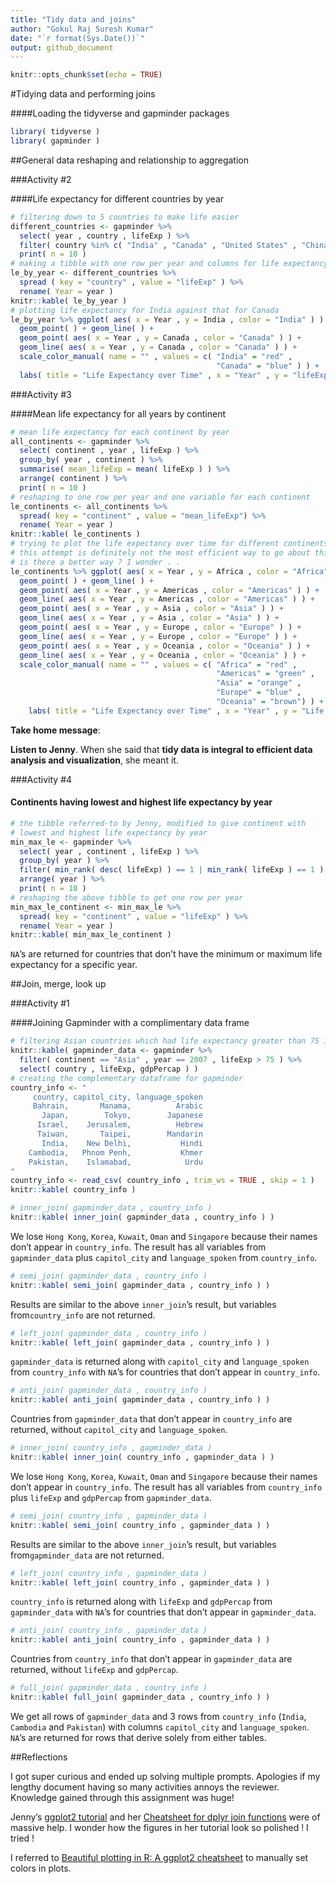 ```yaml
---
title: "Tidy data and joins"
author: "Gokul Raj Suresh Kumar"
date: "`r format(Sys.Date())`"
output: github_document
---
```


```r
knitr::opts_chunk$set(echo = TRUE)
```

#Tidying data and performing joins

####Loading the tidyverse and gapminder packages

```r
library( tidyverse )
library( gapminder )
```

##General data reshaping and relationship to aggregation

###Activity #2 

####Life expectancy for different countries by year

```r
# filtering down to 5 countries to make life easier
different_countries <- gapminder %>% 
  select( year , country , lifeExp ) %>% 
  filter( country %in% c( "India" , "Canada" , "United States" , "China" , "Japan" ) ) %>% 
  print( n = 10 )
# making a tibble with one row per year and columns for life expectancy for 5 countries
le_by_year <- different_countries %>% 
  spread ( key = "country" , value = "lifeExp" ) %>% 
  rename( Year = year )
knitr::kable( le_by_year )
# plotting life expectancy for India against that for Canada
le_by_year %>% ggplot( aes( x = Year , y = India , color = "India" ) ) +
  geom_point( ) + geom_line( ) +
  geom_point( aes( x = Year , y = Canada , color = "Canada" ) ) +  
  geom_line( aes( x = Year , y = Canada , color = "Canada" ) ) +
  scale_color_manual( name = "" , values = c( "India" = "red" ,
                                              "Canada" = "blue" ) ) +
  labs( title = "Life Expectancy over Time" , x = "Year" , y = "lifeExp" )
```

###Activity #3

####Mean life expectancy for all years by continent

```r
# mean life expectancy for each continent by year
all_continents <- gapminder %>% 
  select( continent , year , lifeExp ) %>% 
  group_by( year , continent ) %>% 
  summarise( mean_lifeExp = mean( lifeExp ) ) %>% 
  arrange( continent ) %>% 
  print( n = 10 )
# reshaping to one row per year and one variable for each continent
le_continents <- all_continents %>% 
  spread( key = "continent" , value = "mean_lifeExp") %>% 
  rename( Year = year )
knitr::kable( le_continents )
# trying to plot the life expectancy over time for different continents !
# this attempt is definitely not the most efficient way to go about this ! 
# is there a better way ? I wonder . .
le_continents %>% ggplot( aes( x = Year , y = Africa , color = "Africa") ) +
  geom_point( ) + geom_line( ) +
  geom_point( aes( x = Year , y = Americas , color = "Americas" ) ) +
  geom_line( aes( x = Year , y = Americas , color = "Americas" ) ) +
  geom_point( aes( x = Year , y = Asia , color = "Asia" ) ) +
  geom_line( aes( x = Year , y = Asia , color = "Asia" ) ) +
  geom_point( aes( x = Year , y = Europe , color = "Europe" ) ) +
  geom_line( aes( x = Year , y = Europe , color = "Europe" ) ) +
  geom_point( aes( x = Year , y = Oceania , color = "Oceania" ) ) +
  geom_line( aes( x = Year , y = Oceania , color = "Oceania" ) ) +
  scale_color_manual( name = "" , values = c( "Africa" = "red" , 
                                              "Americas" = "green" ,
                                              "Asia" = "orange" , 
                                              "Europe" = "blue" ,
                                              "Oceania" = "brown") ) + 
    labs( title = "Life Expectancy over Time" , x = "Year" , y = "Life Expectancy" )
```

**Take home message**:

**Listen to Jenny**. When she said that **tidy data is integral to efficient data analysis and visualization**, she meant it.

###Activity #4

#### Continents having lowest and highest life expectancy by year

```r
# the tibble referred-to by Jenny, modified to give continent with 
# lowest and highest life expectancy by year
min_max_le <- gapminder %>%
  select( year , continent , lifeExp ) %>%
  group_by( year ) %>%
  filter( min_rank( desc( lifeExp) ) == 1 | min_rank( lifeExp ) == 1 ) %>% 
  arrange( year ) %>% 
  print( n = 10 )
# reshaping the above tibble to get one row per year 
min_max_le_continent <- min_max_le %>% 
  spread( key = "continent" , value = "lifeExp" ) %>% 
  rename( Year = year )
knitr::kable( min_max_le_continent )
```

`NA`'s are returned for countries that don't have the minimum or maximum life expectancy for a specific year.

##Join, merge, look up

###Activity #1

####Joining Gapminder with a complimentary data frame

```r
# filtering Asian countries which had life expectancy greater than 75 in 2007
knitr::kable( gapminder_data <- gapminder %>% 
  filter( continent == "Asia" , year == 2007 , lifeExp > 75 ) %>% 
  select( country , lifeExp, gdpPercap ) )
# creating the complementary dataframe for gapminder
country_info <- "
     country, capitol_city, language_spoken
     Bahrain,       Manama,          Arabic
       Japan,        Tokyo,        Japanese
      Israel,    Jerusalem,          Hebrew
      Taiwan,       Taipei,        Mandarin
       India,    New Delhi,           Hindi
    Cambodia,   Phnom Penh,           Khmer
    Pakistan,    Islamabad,            Urdu
"
country_info <- read_csv( country_info , trim_ws = TRUE , skip = 1 )
knitr::kable( country_info )
```

```r
# inner_join( gapminder_data , country_info )
knitr::kable( inner_join( gapminder_data , country_info ) )
```

We lose `Hong Kong`, `Korea`, `Kuwait`, `Oman` and `Singapore` because their names don't appear in `country_info`. The result has all variables from `gapminder_data` plus `capitol_city` and `language_spoken` from `country_info`.

```r
# semi_join( gapminder_data , country_info )
knitr::kable( semi_join( gapminder_data , country_info ) )
```

Results are similar to the above `inner_join`'s result, but variables from`country_info` are not returned.

```r
# left_join( gapminder_data , country_info )
knitr::kable( left_join( gapminder_data , country_info ) )
```

`gapminder_data` is returned along with `capitol_city` and `language_spoken` from `country_info` with `NA`'s for countries that don't appear in `country_info`.

```r
# anti_join( gapminder_data , country_info )
knitr::kable( anti_join( gapminder_data , country_info ) )
```

Countries from `gapminder_data` that don't appear in `country_info` are returned, without `capitol_city` and `language_spoken`.

```r
# inner_join( country_info , gapminder_data )
knitr::kable( inner_join( country_info , gapminder_data ) )
```

We lose `Hong Kong`, `Korea`, `Kuwait`, `Oman` and `Singapore` because their names don't appear in `country_info`. The result has all variables from `country_info` plus `lifeExp` and `gdpPercap` from `gapminder_data`.

```r
# semi_join( country_info , gapminder_data )
knitr::kable( semi_join( country_info , gapminder_data ) )
```

Results are similar to the above `inner_join`'s result, but variables from`gapminder_data` are not returned.

```r
# left_join( country_info , gapminder_data )
knitr::kable( left_join( country_info , gapminder_data ) )
```

`country_info` is returned along with `lifeExp` and `gdpPercap` from `gapminder_data` with `NA`'s for countries that don't appear in `gapminder_data`.


```r
# anti_join( country_info , gapminder_data )
knitr::kable( anti_join( country_info , gapminder_data ) )
```

Countries from `country_info` that don't appear in `gapminder_data` are returned, without `lifeExp` and `gdpPercap`.

```r
# full_join( gapminder_data , country_info )
knitr::kable( full_join( gapminder_data , country_info ) )
```

We get all rows of `gapminder_data` and 3 rows from `country_info` (`India`, `Cambodia` and `Pakistan`) with columns `capitol_city` and `language_spoken`. `NA`'s are returned for rows that derive solely from either tables.

##Reflections

I got super curious and ended up solving multiple prompts. Apologies if my lengthy document having so many activities annoys the reviewer. Knowledge gained through this assignment was huge! 

Jenny's [ggplot2 tutorial](https://github.com/jennybc/ggplot2-tutorial) and her [Cheatsheet for dplyr join functions](http://stat545.com/bit001_dplyr-cheatsheet.html) were of massive help. I wonder how the figures in her tutorial look so polished ! I tried ! 

I referred to [Beautiful plotting in R: A ggplot2 cheatsheet](http://www.cs.utexas.edu/~cannata/dataVis/Class%20Notes/Beautiful%20plotting%20in%20R_%20A%20ggplot2%20cheatsheet%20_%20Technical%20Tidbits%20From%20Spatial%20Analysis%20&%20Data%20Science.pdf) to manually set colors in plots. 
